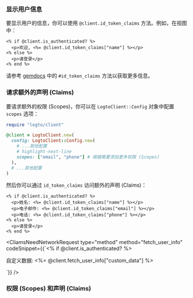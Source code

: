 

### 显示用户信息

要显示用户的信息，你可以使用 `@client.id_token_claims` 方法。例如，在视图中：

```erb title="app/views/sample/index.html.erb"
<% if @client.is_authenticated? %>
  <p>欢迎, <%= @client.id_token_claims["name"] %></p>
<% else %>
  <p>请登录</p>
<% end %>
```

请参考 [gemdocs](https://gemdocs.org/gems/logto/latest) 中的 `#id_token_claims` 方法以获取更多信息。

### 请求额外的声明 (Claims)

<FindUserInfoMissing method="id_token_claims" />

<ScopesAndClaimsIntroduction />

要请求额外的权限 (Scopes)，你可以在 `LogtoClient::Config` 对象中配置 `scopes` 选项：

```ruby
require "logto/client"

@client = LogtoClient.new(
  config: LogtoClient::Config.new(
    # ...其他配置
    # highlight-next-line
    scopes: ["email", "phone"] # 根据需要添加更多权限 (Scopes)
  ),
  # ...其他配置
)
```

然后你可以通过 `id_token_claims` 访问额外的声明 (Claims)：

```erb title="app/views/sample/index.html.erb"
<% if @client.is_authenticated? %>
  <p>姓名: <%= @client.id_token_claims["name"] %></p>
  <p>电子邮件: <%= @client.id_token_claims["email"] %></p>
  <p>电话: <%= @client.id_token_claims["phone"] %></p>
<% else %>
  <p>请登录</p>
<% end %>
```

<CliamsNeedNetworkRequest
  type="method"
  method="fetch_user_info"
  codeSnippet={<CodeBlock language="erb" title="app/views/sample/index.html.erb">{`<% if @client.is_authenticated? %>
  <p>自定义数据: <%= @client.fetch_user_info["custom_data"] %></p>
<!-- ... -->`}</CodeBlock>}
/>

### 权限 (Scopes) 和声明 (Claims)

<ScopesAndClaims />
